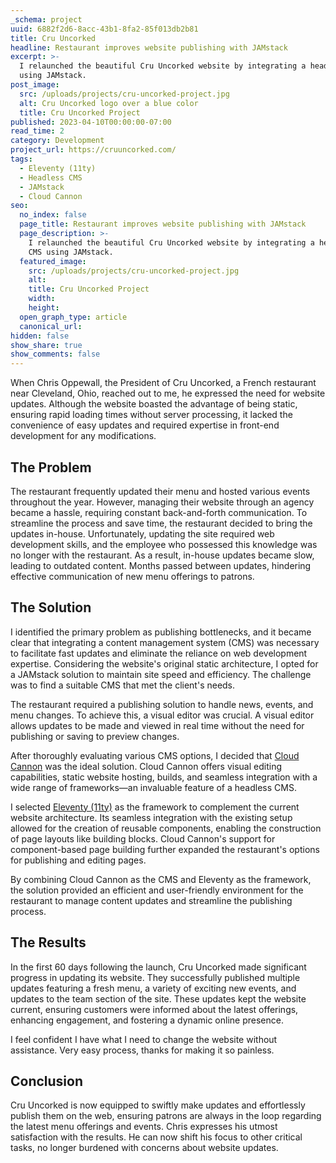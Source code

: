 ```yaml
---
_schema: project
uuid: 6882f2d6-8acc-43b1-8fa2-85f013db2b81
title: Cru Uncorked
headline: Restaurant improves website publishing with JAMstack
excerpt: >-
  I relaunched the beautiful Cru Uncorked website by integrating a headless CMS
  using JAMstack.
post_image:
  src: /uploads/projects/cru-uncorked-project.jpg
  alt: Cru Uncorked logo over a blue color
  title: Cru Uncorked Project
published: 2023-04-10T00:00:00-07:00
read_time: 2
category: Development
project_url: https://cruuncorked.com/
tags:
  - Eleventy (11ty)
  - Headless CMS
  - JAMstack
  - Cloud Cannon
seo:
  no_index: false
  page_title: Restaurant improves website publishing with JAMstack
  page_description: >-
    I relaunched the beautiful Cru Uncorked website by integrating a headless
    CMS using JAMstack.
  featured_image:
    src: /uploads/projects/cru-uncorked-project.jpg
    alt:
    title: Cru Uncorked Project
    width:
    height:
  open_graph_type: article
  canonical_url:
hidden: false
show_share: true
show_comments: false
---
```

When Chris Oppewall, the President of Cru Uncorked, a French restaurant near Cleveland, Ohio, reached out to me, he expressed the need for website updates. Although the website boasted the advantage of being static, ensuring rapid loading times without server processing, it lacked the convenience of easy updates and required expertise in front-end development for any modifications.

## The Problem

The restaurant frequently updated their menu and hosted various events throughout the year. However, managing their website through an agency became a hassle, requiring constant back-and-forth communication. To streamline the process and save time, the restaurant decided to bring the updates in-house. Unfortunately, updating the site required web development skills, and the employee who possessed this knowledge was no longer with the restaurant. As a result, in-house updates became slow, leading to outdated content. Months passed between updates, hindering effective communication of new menu offerings to patrons.

<SnipImage src="/uploads/projects/cru-outside-night.jpeg" alt="Cru Uncorked front of restaurant at night" width={1600} height={1068} />

## The Solution

I identified the primary problem as publishing bottlenecks, and it became clear that integrating a content management system (CMS) was necessary to facilitate fast updates and eliminate the reliance on web development expertise. Considering the website's original static architecture, I opted for a JAMstack solution to maintain site speed and efficiency. The challenge was to find a suitable CMS that met the client's needs.

The restaurant required a publishing solution to handle news, events, and menu changes. To achieve this, a visual editor was crucial. A visual editor allows updates to be made and viewed in real time without the need for publishing or saving to preview changes.

After thoroughly evaluating various CMS options, I decided that [Cloud Cannon](https://cloudcannon.com/) was the ideal solution. Cloud Cannon offers visual editing capabilities, static website hosting, builds, and seamless integration with a wide range of frameworks—an invaluable feature of a headless CMS.

I selected [Eleventy (11ty)](https://www.11ty.dev/docs/) as the framework to complement the current website architecture. Its seamless integration with the existing setup allowed for the creation of reusable components, enabling the construction of page layouts like building blocks. Cloud Cannon's support for component-based page building further expanded the restaurant's options for publishing and editing pages.

By combining Cloud Cannon as the CMS and Eleventy as the framework, the solution provided an efficient and user-friendly environment for the restaurant to manage content updates and streamline the publishing process.

<SnipImage src="/uploads/projects/cru-cloud-cannon.png" caption="Screen shot of the Cloud Cannon visual editor on the Cru Uncorked homepage." width={3472} height={1942} />

## The Results

In the first 60 days following the launch, Cru Uncorked made significant progress in updating its website. They successfully published multiple updates featuring a fresh menu, a variety of exciting new events, and updates to the team section of the site. These updates kept the website current, ensuring customers were informed about the latest offerings, enhancing engagement, and fostering a dynamic online presence.

<SnipQuote cite="Chris Oppewall">I feel confident I have what I need to change the website without assistance. Very easy process, thanks for making it so painless.</SnipQuote>

## Conclusion

Cru Uncorked is now equipped to swiftly make updates and effortlessly publish them on the web, ensuring patrons are always in the loop regarding the latest menu offerings and events. Chris expresses his utmost satisfaction with the results. He can now shift his focus to other critical tasks, no longer burdened with concerns about website updates.
